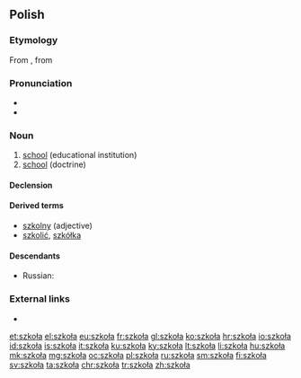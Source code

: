 ==Polish==
{{wikipedia|dab=szkoła|lang=pl}}

===Etymology===
From {{etyl|la|pl}} {{term|schola|lang=la}}, from {{etyl|grc|pl}} {{term|σχολή|tr=scholḗ|lang=grc}}

===Pronunciation===
* {{audio|Pl-szkoła.ogg|audio|lang=pl}}
* {{IPA|[ˈʂkɔwa]|lang=pl}}

===Noun===
{{pl-noun|f}}

# [[school]] (educational institution)
# [[school]] (doctrine)

====Declension====
{{pl-decl-noun-f|szko|ł|szkół}}

====Derived terms====
* [[szkolny]] (adjective)
* [[szkolić]], [[szkółka]]

====Descendants====
* Russian: {{l|ru|школа}}

===External links===
* {{R:PWN}}

[[et:szkoła]]
[[el:szkoła]]
[[eu:szkoła]]
[[fr:szkoła]]
[[gl:szkoła]]
[[ko:szkoła]]
[[hr:szkoła]]
[[io:szkoła]]
[[id:szkoła]]
[[is:szkoła]]
[[it:szkoła]]
[[ku:szkoła]]
[[ky:szkoła]]
[[lt:szkoła]]
[[li:szkoła]]
[[hu:szkoła]]
[[mk:szkoła]]
[[mg:szkoła]]
[[oc:szkoła]]
[[pl:szkoła]]
[[ru:szkoła]]
[[sm:szkoła]]
[[fi:szkoła]]
[[sv:szkoła]]
[[ta:szkoła]]
[[chr:szkoła]]
[[tr:szkoła]]
[[zh:szkoła]]